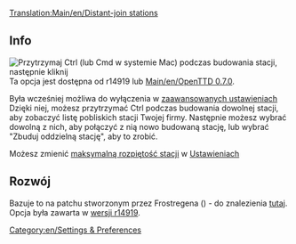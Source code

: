 [[Translation:Main/en/Distant-join stations]]
{{en/-}}
[[Category:en/Settings & Preferences]]
==Info==
[[File:pl/join station leftclick.png|thumb|Przytrzymaj Ctrl (lub Cmd w systemie Mac) podczas budowania stacji, następnie kliknij]]
Ta opcja jest dostępna od r14919 lub [[Main/en/OpenTTD 0.7.0]].

Była wcześniej możliwa do wyłączenia w [[Main/pl/Zaawansowane ustawienia|zaawansowanych ustawieniach]]
Dzięki niej, możesz przytrzymać Ctrl podczas budowania dowolnej stacji, aby zobaczyć listę pobliskich stacji Twojej firmy. Następnie możesz wybrać dowolną z nich, aby połączyć z nią nowo budowaną stację, lub wybrać "Zbuduj oddzielną stację", aby to zrobić.

Możesz zmienić [[Main/en/Ustawienia/Ograniczenia/Pl#Maksymalna rozpiętość stacji|maksymalną rozpiętość stacji]] w [[Main/pl/Ustawienia|Ustawieniach]]

==Rozwój==
Bazuje to na patchu stworzonym przez Frostregena ({{en/Flyspray|2291}}) - do znalezienia [http://www.tt-forums.net/viewtopic.php?f=33&t=30960 tutaj]. Opcja była zawarta w [http://hg.openttd.org/openttd/trunk.hg/rev/a469f573bfaa wersji r14919].
